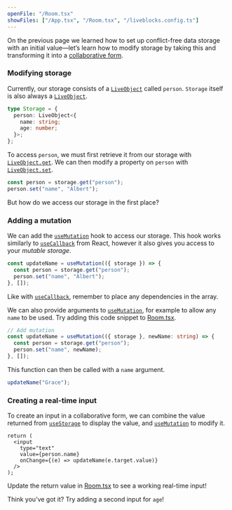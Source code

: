 ```yaml
---
openFile: "/Room.tsx"
showFiles: ["/App.tsx", "/Room.tsx", "/liveblocks.config.ts"]
---
```


On the previous page we learned how to set up conflict-free data storage with an
initial value—let’s learn how to modify storage by taking this and transforming
it into a [collaborative form](/use-cases/collaborative-forms).

### Modifying storage

Currently, our storage consists of a [`LiveObject`][] called `person`. `Storage`
itself is also always a [`LiveObject`][].

```ts
type Storage = {
  person: LiveObject<{
    name: string;
    age: number;
  }>;
};
```

To access `person`, we must first retrieve it from our storage with
[`LiveObject.get`][]. We can then modify a property on `person` with
[`LiveObject.set`][].

```ts
const person = storage.get("person");
person.set("name", "Albert");
```

But how do we access our storage in the first place?

### Adding a mutation

We can add the [`useMutation`][] hook to access our storage. This hook works
similarly to [`useCallback`](https://react.dev/reference/react/useCallback) from
React, however it also gives you access to your _mutable storage_.

```ts
const updateName = useMutation(({ storage }) => {
  const person = storage.get("person");
  person.set("name", "Albert");
}, []);
```

<Banner title="Dependencies">

Like with [`useCallback`](https://react.dev/reference/react/useCallback),
remember to place any dependencies in the array.

</Banner>

We can also provide arguments to [`useMutation`][], for example to allow any
`name` to be used. Try adding this code snippet to [Room.tsx][].

```ts
// Add mutation
const updateName = useMutation(({ storage }, newName: string) => {
  const person = storage.get("person");
  person.set("name", newName);
}, []);
```

This function can then be called with a `name` argument.

```ts
updateName("Grace");
```

### Creating a real-time input

To create an input in a collaborative form, we can combine the value returned
from [`useStorage`][] to display the value, and [`useMutation`][] to modify it.

```tsx
return (
  <input
    type="text"
    value={person.name}
    onChange={(e) => updateName(e.target.value)}
  />
);
```

Update the return value in [Room.tsx][] to see a working real-time input!

<Banner title="Try it yourself" type="success">

Think you’ve got it? Try adding a second input for `age`!

</Banner>

[`LiveObject`]: /docs/api-reference/liveblocks-client#LiveObject
[`LiveObject.get`]: /docs/api-reference/liveblocks-client#LiveObject.get
[`LiveObject.set`]: /docs/api-reference/liveblocks-client#LiveObject.set
[`LiveList`]: /docs/api-reference/liveblocks-client#LiveList
[`LiveMap`]: /docs/api-reference/liveblocks-client#LiveMap
[`useStorage`]: /docs/api-reference/liveblocks-react#useStorage
[`useMutation`]: /docs/api-reference/liveblocks-react#useMutation
[liveblocks.config.ts]: #/liveblocks.config.ts
[App.tsx]: #/App.tsx
[Room.tsx]: #/Room.tsx
